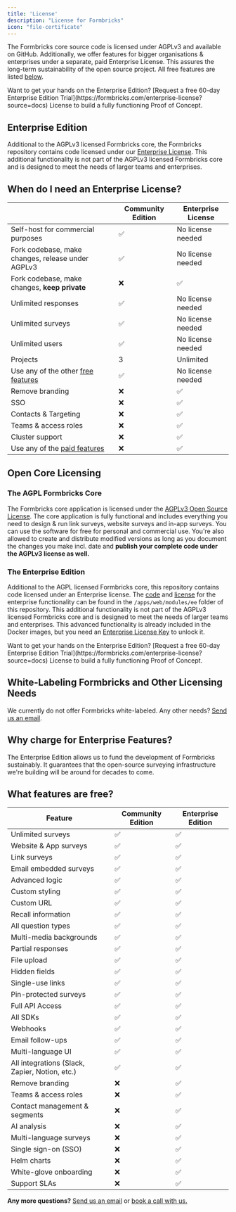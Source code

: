 ```yaml
---
title: 'License'
description: "License for Formbricks"
icon: "file-certificate"
---
```


The Formbricks core source code is licensed under AGPLv3 and available on GitHub. Additionally, we offer features for bigger organisations & enterprises under a separate, paid Enterprise License. This assures the long-term sustainability of the open source project. All free features are listed [below](#what-features-are-free).

<Note>
  Want to get your hands on the Enterprise Edition? [Request a free 60-day Enterprise Edition Trial](https://formbricks.com/enterprise-license?source=docs) License to build a fully functioning Proof of Concept.
</Note>

## Enterprise Edition

Additional to the AGPLv3 licensed Formbricks core, the Formbricks repository contains code licensed under our [Enterprise License](https://github.com/formbricks/formbricks/blob/main/apps/web/modules/ee/LICENSE). This additional functionality is not part of the AGPLv3 licensed Formbricks core and is designed to meet the needs of larger teams and enterprises.&#x20;

## When do I need an Enterprise License?

|                                                               | Community Edition | Enterprise License |
| ------------------------------------------------------------- | ----------------- | ------------------ |
| Self-host for commercial purposes                             | ✅                 | No license needed  |
| Fork codebase, make changes, release under AGPLv3             | ✅                 | No license needed  |
| Fork codebase, make changes, **keep private**                 | ❌                 | ✅                  |
| Unlimited responses                                           | ✅                 | No license needed  |
| Unlimited surveys                                             | ✅                 | No license needed  |
| Unlimited users                                               | ✅                 | No license needed  |
| Projects                                                      | 3                 | Unlimited          |
| Use any of the other [free features](#what-features-are-free) | ✅                 | No license needed  |
| Remove branding                                               | ❌                 | ✅                  |
| SSO                                                           | ❌                 | ✅                  |
| Contacts & Targeting                                          | ❌                 | ✅                  |
| Teams & access roles                                          | ❌                 | ✅                  |
| Cluster support                                               | ❌                 | ✅                  |
| Use any of the [paid features](#what-features-are-free)       | ❌                 | ✅                  |

## Open Core Licensing

### The AGPL Formbricks Core

The Formbricks core application is licensed under the [AGPLv3 Open Source License](https://github.com/formbricks/formbricks/blob/main/LICENSE). The core application is fully functional and includes everything you need to design & run link surveys, website surveys and in-app surveys. You can use the software for free for personal and commercial use. You're also allowed to create and distribute modified versions as long as you document the changes you make incl. date and **publish your complete code under the AGPLv3 license as well.**

### The Enterprise Edition

Additional to the AGPL licensed Formbricks core, this repository contains code licensed under an Enterprise license. The [code](https://github.com/formbricks/formbricks/tree/main/apps/web/modules/ee) and [license](https://github.com/formbricks/formbricks/blob/main/apps/web/modules/ee/LICENSE) for the enterprise functionality can be found in the `/apps/web/modules/ee` folder of this repository. This additional functionality is not part of the AGPLv3 licensed Formbricks core and is designed to meet the needs of larger teams and enterprises. This advanced functionality is already included in the Docker images, but you need an [Enterprise License Key](https://formbricks.com/enterprise-license?source=docs) to unlock it.

<Note>
  Want to get your hands on the Enterprise Edition? [Request a free 60-day Enterprise Edition Trial](https://formbricks.com/enterprise-license?source=docs) License to build a fully functioning Proof of Concept.
</Note>

## White-Labeling Formbricks and Other Licensing Needs

We currently do not offer Formbricks white-labeled. Any other needs? [Send us an email](mailto:hola@formbricks.com).

## Why charge for Enterprise Features?

The Enterprise Edition allows us to fund the development of Formbricks sustainably. It guarantees that the open-source surveying infrastructure we're building will be around for decades to come.

## What features are free?

| Feature                                        | Community Edition | Enterprise Edition |
| ---------------------------------------------- | ----------------- | ------------------ |
| Unlimited surveys                              | ✅                 | ✅                  |
| Website & App surveys                          | ✅                 | ✅                  |
| Link surveys                                   | ✅                 | ✅                  |
| Email embedded surveys                         | ✅                 | ✅                  |
| Advanced logic                                 | ✅                 | ✅                  |
| Custom styling                                 | ✅                 | ✅                  |
| Custom URL                                     | ✅                 | ✅                  |
| Recall information                             | ✅                 | ✅                  |
| All question types                             | ✅                 | ✅                  |
| Multi-media backgrounds                        | ✅                 | ✅                  |
| Partial responses                              | ✅                 | ✅                  |
| File upload                                    | ✅                 | ✅                  |
| Hidden fields                                  | ✅                 | ✅                  |
| Single-use links                               | ✅                 | ✅                  |
| Pin-protected surveys                          | ✅                 | ✅                  |
| Full API Access                                | ✅                 | ✅                  |
| All SDKs                                       | ✅                 | ✅                  |
| Webhooks                                       | ✅                 | ✅                  |
| Email follow-ups                               | ✅                 | ✅                  |
| Multi-language UI                              | ✅                 | ✅                  |
| All integrations (Slack, Zapier, Notion, etc.) | ✅                 | ✅                  |
| Remove branding                                | ❌                 | ✅                  |
| Teams & access roles                           | ❌                 | ✅                  |
| Contact management & segments                  | ❌                 | ✅                  |
| AI analysis                                    | ❌                 | ✅                  |
| Multi-language surveys                         | ❌                 | ✅                  |
| Single sign-on (SSO)                           | ❌                 | ✅                  |
| Helm charts                                    | ❌                 | ✅                  |
| White-glove onboarding                         | ❌                 | ✅                  |
| Support SLAs                                   | ❌                 | ✅                  |

**Any more questions?** [Send us an email](mailto:johannes@formbricks.com) or [book a call with us.](https://cal.com/johannes/license)